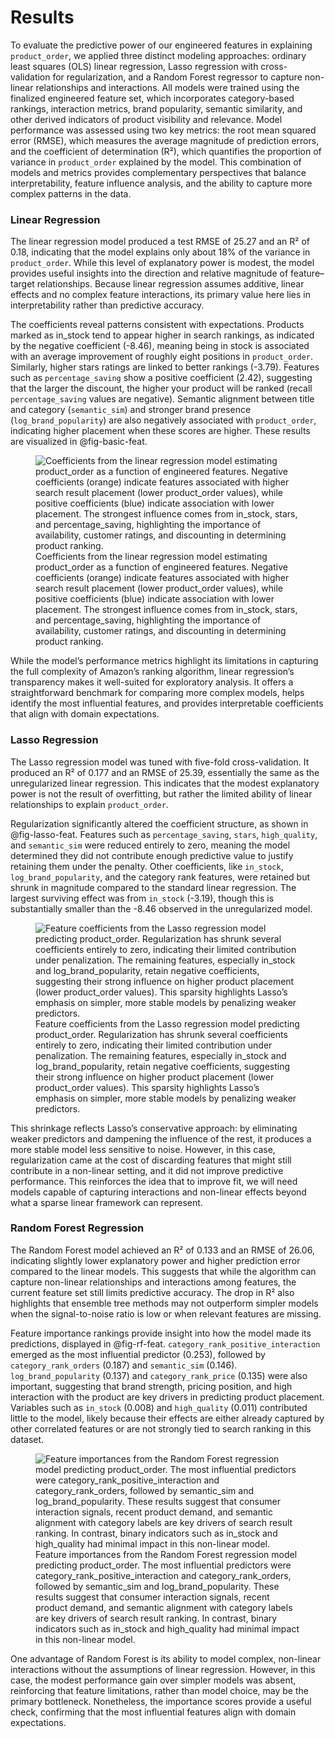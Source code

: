 # Results

To evaluate the predictive power of our engineered features in explaining `product_order`, we applied three distinct modeling approaches: ordinary least squares (OLS) linear regression, Lasso regression with cross-validation for regularization, and a Random Forest regressor to capture non-linear relationships and interactions. All models were trained using the finalized engineered feature set, which incorporates category-based rankings, interaction metrics, brand popularity, semantic similarity, and other derived indicators of product visibility and relevance. Model performance was assessed using two key metrics: the root mean squared error (RMSE), which measures the average magnitude of prediction errors, and the coefficient of determination (R²), which quantifies the proportion of variance in `product_order` explained by the model. This combination of models and metrics provides complementary perspectives that balance interpretability, feature influence analysis, and the ability to capture more complex patterns in the data.

### Linear Regression

The linear regression model produced a test RMSE of 25.27 and an R² of 0.18, indicating that the model explains only about 18% of the variance in `product_order`. While this level of explanatory power is modest, the model provides useful insights into the direction and relative magnitude of feature–target relationships. Because linear regression assumes additive, linear effects and no complex feature interactions, its primary value here lies in interpretability rather than predictive accuracy.

The coefficients reveal patterns consistent with expectations. Products marked as in_stock tend to appear higher in search rankings, as indicated by the negative coefficient (-8.46), meaning being in stock is associated with an average improvement of roughly eight positions in `product_order`. Similarly, higher stars ratings are linked to better rankings (-3.79). Features such as `percentage_saving` show a positive coefficient (2.42), suggesting that the larger the discount, the higher your product will be ranked (recall `percentage_saving` values are negative). Semantic alignment between title and category (`semantic_sim`) and stronger brand presence (`log_brand_popularity`) are also negatively associated with `product_order`, indicating higher placement when these scores are higher. These results are visualized in @fig-basic-feat.

![Coefficients from the linear regression model estimating product_order as a function of engineered features. Negative coefficients (orange) indicate features associated with higher search result placement (lower product_order values), while positive coefficients (blue) indicate association with lower placement. The strongest influence comes from in_stock, stars, and percentage_saving, highlighting the importance of availability, customer ratings, and discounting in determining product ranking.](images/regression_features.png){#fig-basic-feat}

While the model’s performance metrics highlight its limitations in capturing the full complexity of Amazon’s ranking algorithm, linear regression’s transparency makes it well-suited for exploratory analysis. It offers a straightforward benchmark for comparing more complex models, helps identify the most influential features, and provides interpretable coefficients that align with domain expectations.

### Lasso Regression

The Lasso regression model was tuned with five-fold cross-validation. It produced an R² of 0.177 and an RMSE of 25.39, essentially the same as the unregularized linear regression. This indicates that the modest explanatory power is not the result of overfitting, but rather the limited ability of linear relationships to explain `product_order`.

Regularization significantly altered the coefficient structure, as shown in @fig-lasso-feat. Features such as `percentage_saving`, `stars`, `high_quality`, and `semantic_sim` were reduced entirely to zero, meaning the model determined they did not contribute enough predictive value to justify retaining them under the penalty. Other coefficients, like `in_stock`, `log_brand_popularity`, and the category rank features, were retained but shrunk in magnitude compared to the standard linear regression. The largest surviving effect was from `in_stock` (-3.19), though this is substantially smaller than the -8.46 observed in the unregularized model.

![Feature coefficients from the Lasso regression model predicting product_order. Regularization has shrunk several coefficients entirely to zero, indicating their limited contribution under penalization. The remaining features, especially in_stock and log_brand_popularity, retain negative coefficients, suggesting their strong influence on higher product placement (lower product_order values). This sparsity highlights Lasso’s emphasis on simpler, more stable models by penalizing weaker predictors.](images/lasso_features.png){#fig-lasso-feat}

This shrinkage reflects Lasso’s conservative approach: by eliminating weaker predictors and dampening the influence of the rest, it produces a more stable model less sensitive to noise. However, in this case, regularization came at the cost of discarding features that might still contribute in a non-linear setting, and it did not improve predictive performance. This reinforces the idea that to improve fit, we will need models capable of capturing interactions and non-linear effects beyond what a sparse linear framework can represent.

### Random Forest Regression

The Random Forest model achieved an R² of 0.133 and an RMSE of 26.06, indicating slightly lower explanatory power and higher prediction error compared to the linear models. This suggests that while the algorithm can capture non-linear relationships and interactions among features, the current feature set still limits predictive accuracy. The drop in R² also highlights that ensemble tree methods may not outperform simpler models when the signal-to-noise ratio is low or when relevant features are missing.

Feature importance rankings provide insight into how the model made its predictions, displayed in @fig-rf-feat. `category_rank_positive_interaction` emerged as the most influential predictor (0.253), followed by `category_rank_orders` (0.187) and `semantic_sim` (0.146). `log_brand_popularity` (0.137) and `category_rank_price` (0.135) were also important, suggesting that brand strength, pricing position, and high interaction with the product are key drivers in predicting product placement. Variables such as `in_stock` (0.008) and `high_quality` (0.011) contributed little to the model, likely because their effects are either already captured by other correlated features or are not strongly tied to search ranking in this dataset.

![Feature importances from the Random Forest regression model predicting product_order. The most influential predictors were category_rank_positive_interaction and category_rank_orders, followed by semantic_sim and log_brand_popularity. These results suggest that consumer interaction signals, recent product demand, and semantic alignment with category labels are key drivers of search result ranking. In contrast, binary indicators such as in_stock and high_quality had minimal impact in this non-linear model.](images/rf_feat_importance.png){#fig-rf-feat}

One advantage of Random Forest is its ability to model complex, non-linear interactions without the assumptions of linear regression. However, in this case, the modest performance gain over simpler models was absent, reinforcing that feature limitations, rather than model choice, may be the primary bottleneck. Nonetheless, the importance scores provide a useful check, confirming that the most influential features align with domain expectations.
